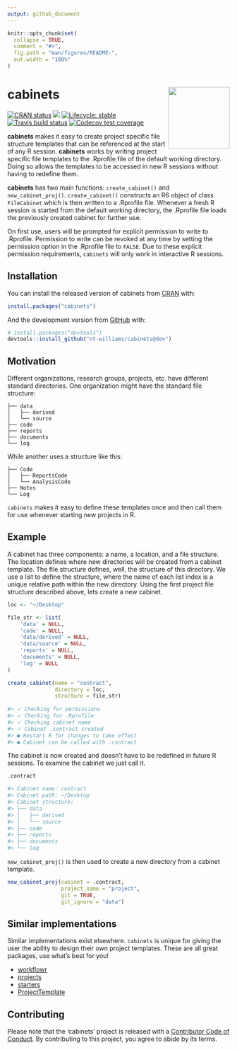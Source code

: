 ```yaml
---
output: github_document
---
```


<!-- README.md is generated from README.Rmd. Please edit that file -->

```r
knitr::opts_chunk$set(
  collapse = TRUE,
  comment = "#>",
  fig.path = "man/figures/README-",
  out.width = "100%"
)
```

# cabinets <img src='https://i.imgur.com/0QTXJ7D.png' align="right" height="139" /></a>

<!-- badges: start -->
[![CRAN status](https://www.r-pkg.org/badges/version/cabinets)](https://CRAN.R-project.org/package=cabinets)
![](http://cranlogs.r-pkg.org/badges/grand-total/cabinets)
[![Lifecycle: stable](https://img.shields.io/badge/lifecycle-stable-brightgreen.svg)](https://www.tidyverse.org/lifecycle/#stable)
[![Travis build status](https://travis-ci.org/nt-williams/cabinets.svg?branch=master)](https://travis-ci.org/nt-williams/cabinets)
[![Codecov test coverage](https://codecov.io/gh/nt-williams/cabinets/branch/master/graph/badge.svg)](https://codecov.io/gh/nt-williams/cabinets?branch=master)
<!-- badges: end -->

**cabinets** makes it easy to create project specific file structure templates that can be referenced at the start of any R session. **cabinets** works by writing project specific file templates to the .Rprofile file of the default working directory. Doing so allows the templates to be accessed in new R sessions without having to redefine them. 

**cabinets** has two main functions: `create_cabinet()` and `new_cabinet_proj()`. `create_cabinet()` constructs an R6 object of class `FileCabinet` which is then written to a .Rprofile file. Whenever a fresh R session is started from the default working directory, the .Rprofile file loads the previously created cabinet for further use.  

On first use, users will be prompted for explicit permission to write to .Rprofile. Permission to write can be revoked at any time by setting the permission option in the .Rprofile file to `FALSE`. Due to these explicit permission requirements, `cabinets` will only work in interactive R sessions.

## Installation

You can install the released version of cabinets from [CRAN](https://CRAN.R-project.org) with:

``` r
install.packages("cabinets")
```

And the development version from [GitHub](https://github.com/) with:

``` r
# install.packages("devtools")
devtools::install_github("nt-williams/cabinets@dev")
```

## Motivation

Different organizations, research groups, projects, etc. have different standard directories. One organization might have the standard file structure: 

```
├── data
│   ├── derived
│   └── source
├── code
├── reports
├── documents
└── log
```

While another uses a structure like this:

```
├── Code
│   ├── ReportsCode
│   └── AnalysisCode
├── Notes
└── Log
```

`cabinets` makes it easy to define these templates once and then call them for use whenever starting new projects in R. 

## Example

A cabinet has three components: a name, a location, and a file structure. The location defines where new directories will be created from a cabinet template. The file structure defines, well, the structure of this directory. We use a list to define the structure, where the name of each list index is a unique relative path within the new directory. Using the first project file structure described above, lets create a new cabinet. 

``` r
loc <- "~/Desktop"

file_str <- list(
    'data' = NULL, 
    'code' = NULL, 
    'data/derived' = NULL, 
    'data/source' = NULL, 
    'reports' = NULL, 
    'documents' = NULL, 
    'log' = NULL
)

create_cabinet(name = "contract", 
               directory = loc, 
               structure = file_str)
               
#> ✓ Checking for permissions
#> ✓ Checking for .Rprofile
#> ✓ Checking cabinet name
#> ✓ Cabinet .contract created
#> ● Restart R for changes to take effect
#> ● Cabinet can be called with .contract
```

The cabinet is now created and doesn't have to be redefined in future R sessions. To examine the cabinet we just call it.

``` r
.contract

#> Cabinet name: contract
#> Cabinet path: ~/Desktop
#> Cabinet structure: 
#> ├── data
#> │   ├── derived
#> │   └── source
#> ├── code
#> ├── reports
#> ├── documents
#> └── log
```

`new_cabinet_proj()` is then used to create a new directory from a cabinet template.

``` r
new_cabinet_proj(cabinet = .contract, 
                 project_name = "project", 
                 git = TRUE, 
                 git_ignore = "data")
```

## Similar implementations

Similar implementations exist elsewhere. `cabinets` is unique for giving the user the ability to design their own project templates. These are all great packages, use what's best for you!

* [workflowr](https://github.com/jdblischak/workflowr)
* [projects](https://github.com/NikKrieger/projects)
* [starters](https://github.com/lockedata/starters)
* [ProjectTemplate](https://github.com/KentonWhite/ProjectTemplate)

## Contributing

Please note that the 'cabinets' project is released with a
[Contributor Code of Conduct](CODE_OF_CONDUCT.md).
By contributing to this project, you agree to abide by its terms.

